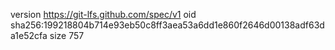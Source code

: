 version https://git-lfs.github.com/spec/v1
oid sha256:199218804b714e93eb50c8ff3aea53a6dd1e860f2646d00138adf63da1e52cfa
size 757
